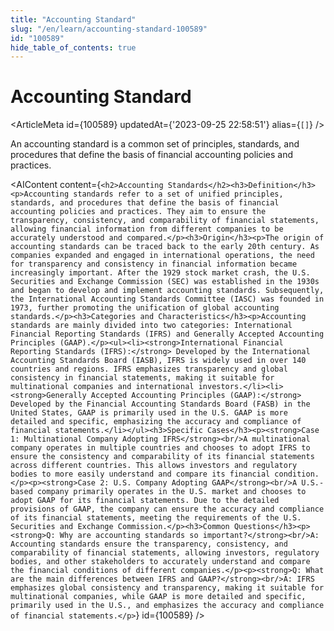 ```yaml
---
title: "Accounting Standard"
slug: "/en/learn/accounting-standard-100589"
id: "100589"
hide_table_of_contents: true
---
```



# Accounting Standard

<ArticleMeta id={100589} updatedAt={'2023-09-25 22:58:51'} alias={`[]`} />
<div className='border-solid border-b border-t-0 my-4 border-[var(--ifm-color-gray-300)]' />

An accounting standard is a common set of principles, standards, and procedures that define the basis of financial accounting policies and practices.

<AIContent content={`<h2>Accounting Standards</h2><h3>Definition</h3><p>Accounting standards refer to a set of unified principles, standards, and procedures that define the basis of financial accounting policies and practices. They aim to ensure the transparency, consistency, and comparability of financial statements, allowing financial information from different companies to be accurately understood and compared.</p><h3>Origin</h3><p>The origin of accounting standards can be traced back to the early 20th century. As companies expanded and engaged in international operations, the need for transparency and consistency in financial information became increasingly important. After the 1929 stock market crash, the U.S. Securities and Exchange Commission (SEC) was established in the 1930s and began to develop and implement accounting standards. Subsequently, the International Accounting Standards Committee (IASC) was founded in 1973, further promoting the unification of global accounting standards.</p><h3>Categories and Characteristics</h3><p>Accounting standards are mainly divided into two categories: International Financial Reporting Standards (IFRS) and Generally Accepted Accounting Principles (GAAP).</p><ul><li><strong>International Financial Reporting Standards (IFRS):</strong> Developed by the International Accounting Standards Board (IASB), IFRS is widely used in over 140 countries and regions. IFRS emphasizes transparency and global consistency in financial statements, making it suitable for multinational companies and international investors.</li><li><strong>Generally Accepted Accounting Principles (GAAP):</strong> Developed by the Financial Accounting Standards Board (FASB) in the United States, GAAP is primarily used in the U.S. GAAP is more detailed and specific, emphasizing the accuracy and compliance of financial statements.</li></ul><h3>Specific Cases</h3><p><strong>Case 1: Multinational Company Adopting IFRS</strong><br/>A multinational company operates in multiple countries and chooses to adopt IFRS to ensure the consistency and comparability of its financial statements across different countries. This allows investors and regulatory bodies to more easily understand and compare its financial condition.</p><p><strong>Case 2: U.S. Company Adopting GAAP</strong><br/>A U.S.-based company primarily operates in the U.S. market and chooses to adopt GAAP for its financial statements. Due to the detailed provisions of GAAP, the company can ensure the accuracy and compliance of its financial statements, meeting the requirements of the U.S. Securities and Exchange Commission.</p><h3>Common Questions</h3><p><strong>Q: Why are accounting standards so important?</strong><br/>A: Accounting standards ensure the transparency, consistency, and comparability of financial statements, allowing investors, regulatory bodies, and other stakeholders to accurately understand and compare the financial conditions of different companies.</p><p><strong>Q: What are the main differences between IFRS and GAAP?</strong><br/>A: IFRS emphasizes global consistency and transparency, making it suitable for multinational companies, while GAAP is more detailed and specific, primarily used in the U.S., and emphasizes the accuracy and compliance of financial statements.</p>`} id={100589} />
